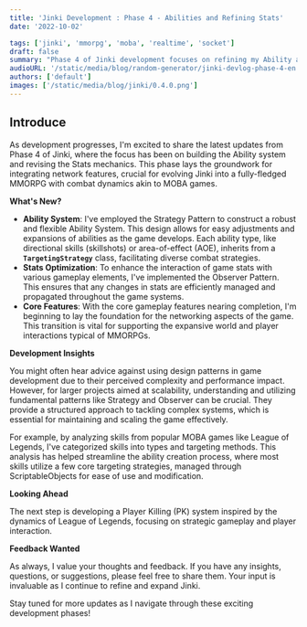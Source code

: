 ```yaml
---
title: 'Jinki Development : Phase 4 - Abilities and Refining Stats'
date: '2022-10-02'

tags: ['jinki', 'mmorpg', 'moba', 'realtime', 'socket']
draft: false
summary: "Phase 4 of Jinki development focuses on refining my Ability and Stats systems, using design patterns for scalability and flexibility. This phase enhances combat dynamics with a robust Ability System and optimizes interactions through the Observer Pattern, setting the stage for network integration in my MMORPG."
audioURL: '/static/media/blog/random-generator/jinki-devlog-phase-4-en.mp3'
authors: ['default']
images: ['/static/media/blog/jinki/0.4.0.png']
---
```



## Introduce

As development progresses, I'm excited to share the latest updates from Phase 4 of Jinki, where the focus has been on building the Ability system and revising the Stats mechanics. This phase lays the groundwork for integrating network features, crucial for evolving Jinki into a fully-fledged MMORPG with combat dynamics akin to MOBA games.

<YouTubeEmbed url="https://www.youtube.com/watch?v=mkFDlAXRNb4&t=48s" />

**What's New?**

- **Ability System**: I've employed the Strategy Pattern to construct a robust and flexible Ability System. This design allows for easy adjustments and expansions of abilities as the game develops. Each ability type, like directional skills (skillshots) or area-of-effect (AOE), inherits from a **`TargetingStrategy`** class, facilitating diverse combat strategies.
- **Stats Optimization**: To enhance the interaction of game stats with various gameplay elements, I've implemented the Observer Pattern. This ensures that any changes in stats are efficiently managed and propagated throughout the game systems.
- **Core Features**: With the core gameplay features nearing completion, I'm beginning to lay the foundation for the networking aspects of the game. This transition is vital for supporting the expansive world and player interactions typical of MMORPGs.

**Development Insights**

You might often hear advice against using design patterns in game development due to their perceived complexity and performance impact. However, for larger projects aimed at scalability, understanding and utilizing fundamental patterns like Strategy and Observer can be crucial. They provide a structured approach to tackling complex systems, which is essential for maintaining and scaling the game effectively.

For example, by analyzing skills from popular MOBA games like League of Legends, I've categorized skills into types and targeting methods. This analysis has helped streamline the ability creation process, where most skills utilize a few core targeting strategies, managed through ScriptableObjects for ease of use and modification.

**Looking Ahead**

The next step is developing a Player Killing (PK) system inspired by the dynamics of League of Legends, focusing on strategic gameplay and player interaction.

**Feedback Wanted**

As always, I value your thoughts and feedback. If you have any insights, questions, or suggestions, please feel free to share them. Your input is invaluable as I continue to refine and expand Jinki.

Stay tuned for more updates as I navigate through these exciting development phases!
